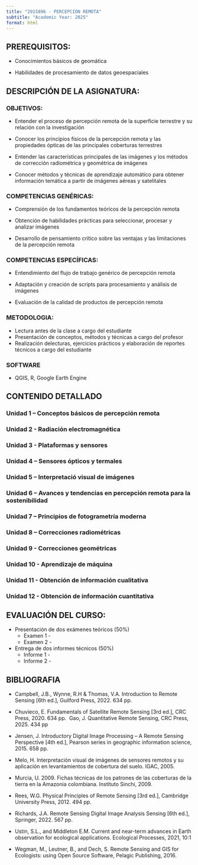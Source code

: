 ```yaml
---
title: "2015896 - PERCEPCION REMOTA"
subtitle: "Academic Year: 2025"
format: html
---
```

## PREREQUISITOS:

- Conocimientos básicos de geomática

- Habilidades de procesamiento de datos geoespaciales

## DESCRIPCIÓN DE LA ASIGNATURA:
::: {.callout-important collapse=false}
### OBJETIVOS:

-	Entender el proceso de percepción remota de la superficie terrestre y su relación con la investigación 

- Conocer los principios físicos de la percepción remota y las propiedades ópticas de las principales coberturas terrestres  

- Entender las características principales de las imágenes y los métodos de corrección radiométrica y geométrica de imágenes 

- Conocer métodos y técnicas de aprendizaje automático  para obtener información temática a partir de imágenes aéreas y satelitales 


### COMPETENCIAS GENÉRICAS: 

-	Comprensión de los fundamentos teóricos de la percepción remota 

-	Obtención de habilidades prácticas para seleccionar, procesar y analizar imágenes 

-	Desarrollo de pensamiento crítico sobre las ventajas y las limitaciones de la percepción remota 


### COMPETENCIAS ESPECÍFICAS:

-	Entendimiento del flujo de trabajo genérico  de percepción remota 

- Adaptación y creación de scripts para  procesamiento y análisis de imágenes 

- Evaluación de la calidad de productos de percepción remota 


### METODOLOGIA:

-	Lectura antes de la clase a cargo del estudiante
- Presentación de conceptos, métodos y técnicas a cargo del profesor
-	Realización delecturas, ejercicios prácticos y elaboración de reportes técnicos a cargo  del estudiante

### SOFTWARE

-   QGIS, R, Google Earth Engine
:::


## CONTENIDO DETALLADO 

::: {.callout-important collapse=true}

### Unidad 1 –   Conceptos básicos de percepción remota 

### Unidad 2 -  Radiación electromagnética 

### Unidad 3 - Plataformas y sensores 

### Unidad 4 – Sensores ópticos y termales 

### Unidad 5 – Interpretació visual de imágenes

### Unidad 6 –  Avances y tendencias en percepción remota para la sostenibilidad

### Unidad 7 – Principios de fotogrametría moderna 

### Unidad 8 – Correcciones radiométricas

### Unidad 9 - Correcciones geométricas

### Unidad 10 - Aprendizaje de máquina

### Unidad 11 - Obtención de información cualitativa

### Unidad 12 - Obtención de información cuantitativa

:::


## EVALUACIÓN DEL CURSO: 

::: {.callout-important collapse=false}

-	Presentación de dos exámenes teóricos (50%)
    - Examen 1 - 
    - Examen 2 - 
-	Entrega de dos informes técnicos  (50%)
    - Informe 1 - 
    - Informe 2 - 

:::

## BIBLIOGRAFIA

::: {.callout-important collapse=true}

- Campbell, J.B., Wynne, R.H & Thomas, V.A. Introduction to Remote Sensing [6th ed.], Guilford Press, 2022. 634 pp. 
 
- Chuvieco, E. Fundamentals of Satellite Remote Sensing [3rd ed.], CRC Press, 2020. 634 pp. 
Gao, J. Quantitative Remote Sensing, CRC Press, 2025. 434 pp

- Jensen, J. Introductory Digital Image Processing – A Remote Sensing Perspective  [4th ed.], Pearson series in geographic information science, 2015. 658 pp. 

- Melo, H. Interpretación visual de imágenes de sensores remotos y su aplicación en levantamientos de cobertura del suelo. IGAC, 2005.  

- Murcia, U. 2009. Fichas técnicas de los patrones de las coberturas de la tierra en la Amazonia colombiana. Instituto Sinchi, 2009.  

- Rees, W.G. Physical Principles of Remote Sensing [3rd ed.],  Cambridge University Press, 2012. 494 pp. 
 
- Richards, J.A. Remote Sensing Digital Image Analysis Sensing [6th ed.], Springer, 2022. 567 pp. 

- Ustin, S.L., and Middleton E.M. Current and near-term advances in Earth observation for ecological applications. Ecological Processes, 2021, 10:1  

- Wegman, M., Leutner, B., and Dech, S. Remote Sensing and GIS for Ecologists: using Open Source Software, Pelagic Publishing, 2016. 



:::
